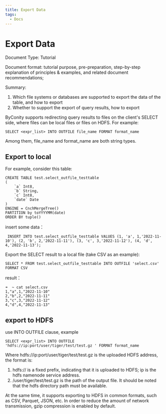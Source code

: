 ```yaml
---
title: Export Data
tags:
  - Docs
---
```


# Export Data

Document Type: Tutorial

Document format: tutorial purpose, pre-preparation, step-by-step explanation of principles & examples, and related document recommendations;

Summary:

1. Which file systems or databases are supported to export the data of the table, and how to export
2. Whether to support the export of query results, how to export

ByConity supports redirecting query results to files on the client's SELECT side, where files can be local files or files on HDFS. For example:

```
SELECT <expr_list> INTO OUTFILE file_name FORMAT format_name

```

Among them, file_name and format_name are both string types.

## Export to local

For example, consider this table:

```
CREATE TABLE test.select_outfile_testtable
(
    `a` Int8,
    `b` String,
    `c` Int8,
    `date` Date
)
ENGINE = CnchMergeTree()
PARTITION by toYYYYMM(date)
ORDER BY tuple()

```

insert some data：

```
 INSERT INTO test.select_outfile_testtable VALUES (1, 'a', 1,'2022-11-10'), (2, 'b', 2,'2022-11-11'), (3, 'c', 3,'2022-11-12'), (4, 'd', 4,'2022-11-13');

```

Export the SELECT result to a local file (take CSV as an example):

```
SELECT * FROM test.select_outfile_testtable INTO OUTFILE 'select.csv' FORMAT CSV

```

result：

```
➜  ~ cat select.csv
1,"a",1,"2022-11-10"
2,"b",2,"2022-11-11"
3,"c",3,"2022-11-12"
4,"d",4,"2022-11-13"

```

## export to HDFS

use INTO OUTFILE clause, example

```
SELECT <expr_list> INTO OUTFILE 'hdfs://ip:port/user/tiger/test/test.gz ' FORMAT format_name

```

Where hdfs://ip:port/user/tiger/test/test.gz is the uploaded HDFS address, the format is:

1. hdfs:// is a fixed prefix, indicating that it is uploaded to HDFS; ip is the hdfs namenode service address.
2. /user/tiger/test/test.gz is the path of the output file. It should be noted that the hdfs directory path must be available.

At the same time, it supports exporting to HDFS in common formats, such as CSV, Parquet, JSON, etc. In order to reduce the amount of network transmission, gzip compression is enabled by default.
